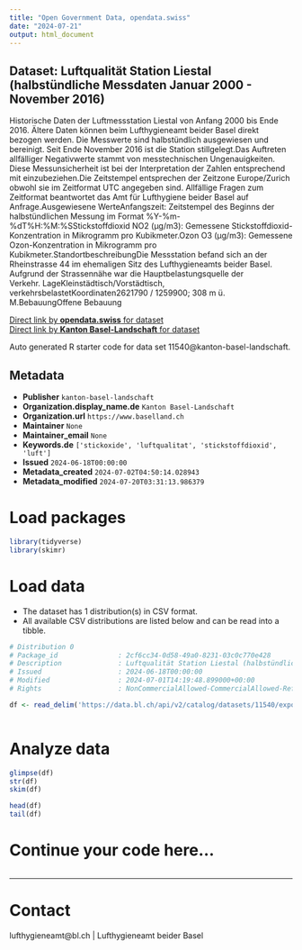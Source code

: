 ```yaml
---
title: "Open Government Data, opendata.swiss"
date: "2024-07-21"
output: html_document
---
```


## Dataset: Luftqualität Station Liestal (halbstündliche Messdaten Januar 2000 - November 2016)

Historische Daten der Luftmessstation Liestal von Anfang 2000 bis Ende 2016. Ältere Daten können beim Lufthygieneamt beider Basel direkt bezogen werden. Die Messwerte sind halbstündlich ausgewiesen und bereinigt. Seit Ende November 2016 ist die Station stillgelegt.Das Auftreten allfälliger Negativwerte stammt von messtechnischen Ungenauigkeiten. Diese Messunsicherheit ist bei der Interpretation der Zahlen entsprechend mit einzubeziehen.Die Zeitstempel entsprechen der Zeitzone Europe/Zurich obwohl sie im Zeitformat UTC angegeben sind. Allfällige Fragen zum Zeitformat beantwortet das Amt für Lufthygiene beider Basel auf Anfrage.Ausgewiesene WerteAnfangszeit: Zeitstempel des Beginns der halbstündlichen Messung im Format %Y-%m-%dT%H:%M:%SStickstoffdioxid NO2 (µg/m3): Gemessene Stickstoffdioxid-Konzentration in Mikrogramm pro Kubikmeter.Ozon O3 (µg/m3): Gemessene Ozon-Konzentration in Mikrogramm pro Kubikmeter.StandortbeschreibungDie Messstation befand sich an der Rheinstrasse 44 im ehemaligen Sitz des Lufthygieneamts beider Basel. Aufgrund der Strassennähe war die Hauptbelastungsquelle der Verkehr. LageKleinstädtisch/Vorstädtisch, verkehrsbelastetKoordinaten2621790 / 1259900; 308 m ü. M.BebauungOffene Bebauung

[Direct link by **opendata.swiss** for dataset](https://opendata.swiss/de/dataset/luftqualitat-station-liestal-halbstundliche-messdaten-januar-2000-november-2016)<br>
[Direct link by **Kanton Basel-Landschaft** for dataset](https://data.bl.ch/explore/dataset/11540/)

Auto generated R starter code for data set 11540@kanton-basel-landschaft.

## Metadata

- **Publisher** `kanton-basel-landschaft`
- **Organization.display_name.de** `Kanton Basel-Landschaft`
- **Organization.url** `https://www.baselland.ch`
- **Maintainer** `None`
- **Maintainer_email** `None`
- **Keywords.de** `['stickoxide', 'luftqualitat', 'stickstoffdioxid', 'luft']`
- **Issued** `2024-06-18T00:00:00`
- **Metadata_created** `2024-07-02T04:50:14.028943`
- **Metadata_modified** `2024-07-20T03:31:13.986379`


# Load packages

```r

library(tidyverse)
library(skimr)

```

# Load data

-   The dataset has 1 distribution(s) in CSV format.
-   All available CSV distributions are listed below and can be read into a tibble.

```r

# Distribution 0
# Package_id               : 2cf6cc34-0d58-49a0-8231-03c0c770e428
# Description              : Luftqualität Station Liestal (halbstündliche Messdaten Januar 2000 - November 2016) (csv)
# Issued                   : 2024-06-18T00:00:00
# Modified                 : 2024-07-01T14:19:48.899000+00:00
# Rights                   : NonCommercialAllowed-CommercialAllowed-ReferenceRequired

df <- read_delim('https://data.bl.ch/api/v2/catalog/datasets/11540/exports/csv')



```

# Analyze data

```r

glimpse(df)
str(df)
skim(df)

head(df)
tail(df)

```

# Continue your code here...

```r

```

------------------------------------------------------------------------

# Contact

lufthygieneamt@bl.ch | Lufthygieneamt beider Basel
